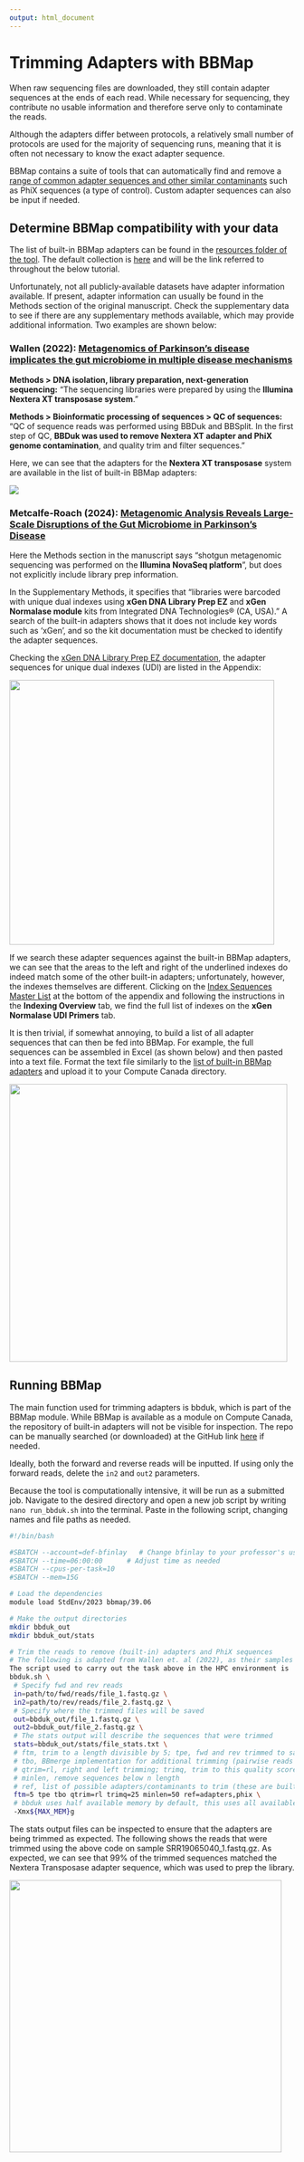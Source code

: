 ```yaml
---
output: html_document
---
```


# Trimming Adapters with BBMap

When raw sequencing files are downloaded, they still contain adapter sequences
at the ends of each read. While necessary for sequencing, they contribute no
usable information and therefore serve only to contaminate the reads.

Although the adapters differ between protocols, a relatively small number of
protocols are used for the majority of sequencing runs, meaning that it is often
not necessary to know the exact adapter sequence.

BBMap contains a suite of tools that can automatically find and remove a [range
of common adapter sequences and other similar
contaminants](https://raw.githubusercontent.com/BioInfoTools/BBMap/refs/heads/master/resources/adapters.fa)
such as PhiX sequences (a type of control). Custom adapter sequences can also be
input if needed.

## Determine BBMap compatibility with your data

The list of built-in BBMap adapters can be found in the [resources folder of the
tool](https://github.com/BioInfoTools/BBMap/tree/master/resources). The default
collection is
[here](https://raw.githubusercontent.com/BioInfoTools/BBMap/refs/heads/master/resources/adapters.fa)
and will be the link referred to throughout the below tutorial.

Unfortunately, not all publicly-available datasets have adapter information
available. If present, adapter information can usually be found in the Methods
section of the original manuscript. Check the supplementary data to see if there
are any supplementary methods available, which may provide additional
information. Two examples are shown below:

### Wallen (2022): [Metagenomics of Parkinson’s disease implicates the gut microbiome in multiple disease mechanisms](10.1038/s41467-022-34667-x)

**Methods \> DNA isolation, library preparation, next-generation sequencing:**
"The sequencing libraries were prepared by using the **Illumina Nextera XT
transposase system**."

**Methods \> Bioinformatic processing of sequences \> QC of sequences:** "QC of
sequence reads was performed using BBDuk and BBSplit. In the first step of QC,
**BBDuk was used to remove Nextera XT adapter and PhiX genome contamination**,
and quality trim and filter sequences."

Here, we can see that the adapters for the **Nextera XT transposase** system are
available in the list of built-in BBMap adapters:

![](adapters.JPG)

### Metcalfe-Roach (2024): [Metagenomic Analysis Reveals Large‐Scale Disruptions of the Gut Microbiome in Parkinson's Disease](10.1002/mds.29959)

Here the Methods section in the manuscript says "shotgun metagenomic sequencing
was performed on the **Illumina NovaSeq platform**", but does not explicitly
include library prep information.

In the Supplementary Methods, it specifies that "libraries were barcoded with
unique dual indexes using **xGen DNA Library Prep EZ** and **xGen Normalase
module** kits from Integrated DNA Technologies® (CA, USA)." A search of the
built-in adapters shows that it does not include key words such as 'xGen', and
so the kit documentation must be checked to identify the adapter sequences.

Checking the [xGen DNA Library Prep EZ
documentation](https://sfvideo.blob.core.windows.net/sitefinity/docs/default-source/protocol/xgen-dna-library-prep-ez-kit-and-xgen-dna-library-prep-ez-uni-kits-protocol.pdf?sfvrsn=57b1e007_14),
the adapter sequences for unique dual indexes (UDI) are listed in the Appendix:

![](protocol.JPG){width="468"}

If we search these adapter sequences against the built-in BBMap adapters, we can
see that the areas to the left and right of the underlined indexes do indeed
match some of the other built-in adapters; unfortunately, however, the indexes
themselves are different. Clicking on the [Index Sequences Master
List](https://view.officeapps.live.com/op/view.aspx?src=https%3A%2F%2Fsfvideo.blob.core.windows.net%2Fsitefinity%2Fdocs%2Fdefault-source%2Fsupplementary-product-info%2Fidt-master-index-list.xlsx%3Fsfvrsn%3D8df8e307_6&wdOrigin=BROWSELINK)
at the bottom of the appendix and following the instructions in the **Indexing
Overview** tab, we find the full list of indexes on the **xGen Normalase UDI
Primers** tab.

It is then trivial, if somewhat annoying, to build a list of all adapter
sequences that can then be fed into BBMap. For example, the full sequences can
be assembled in Excel (as shown below) and then pasted into a text file. Format
the text file similarly to the [list of built-in BBMap
adapters](https://raw.githubusercontent.com/BioInfoTools/BBMap/refs/heads/master/resources/adapters.fa)
and upload it to your Compute Canada directory.

![](i7_example.JPG){width="491"}

## Running BBMap

The main function used for trimming adapters is bbduk, which is part of the
BBMap module. While BBMap is available as a module on Compute Canada, the
repository of built-in adapters will not be visible for inspection. The repo can
be manually searched (or downloaded) at the GitHub link
[here](https://github.com/BioInfoTools/BBMap/tree/master/resources) if needed.

Ideally, both the forward and reverse reads will be inputted. If using only the
forward reads, delete the `in2` and `out2` parameters.

Because the tool is computationally intensive, it will be run as a submitted
job. Navigate to the desired directory and open a new job script by writing
`nano run_bbduk.sh` into the terminal. Paste in the following script, changing
names and file paths as needed.

```bash
#!/bin/bash

#SBATCH --account=def-bfinlay   # Change bfinlay to your professor's username
#SBATCH --time=06:00:00      # Adjust time as needed
#SBATCH --cpus-per-task=10
#SBATCH --mem=15G 

# Load the dependencies
module load StdEnv/2023 bbmap/39.06

# Make the output directories
mkdir bbduk_out
mkdir bbduk_out/stats

# Trim the reads to remove (built-in) adapters and PhiX sequences
# The following is adapted from Wallen et. al (2022), as their samples are being used as an example above. Their supplementary code can be found in their paper.
The script used to carry out the task above in the HPC environment is
bbduk.sh \
 # Specify fwd and rev reads
 in=path/to/fwd/reads/file_1.fastq.gz \
 in2=path/to/rev/reads/file_2.fastq.gz \
 # Specify where the trimmed files will be saved
 out=bbduk_out/file_1.fastq.gz \
 out2=bbduk_out/file_2.fastq.gz \
 # The stats output will describe the sequences that were trimmed
 stats=bbduk_out/stats/file_stats.txt \
 # ftm, trim to a length divisible by 5; tpe, fwd and rev trimmed to same length
 # tbo, BBmerge implementation for additional trimming (pairwise reads only)
 # qtrim=rl, right and left trimming; trimq, trim to this quality score
 # minlen, remove sequences below n length
 # ref, list of possible adapters/contaminants to trim (these are built in)
 ftm=5 tpe tbo qtrim=rl trimq=25 minlen=50 ref=adapters,phix \
 # bbduk uses half available memory by default, this uses all available
 -Xmx${MAX_MEM}g
```

The stats output files can be inspected to ensure that the adapters are being
trimmed as expected. The following shows the reads that were trimmed using the
above code on sample SRR19065040_1.fastq.gz. As expected, we can see that 99% of
the trimmed sequences matched the Nextera Transposase adapter sequence, which
was used to prep the library.

![](bbduk_output.JPG){width="481"}

